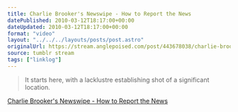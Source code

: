 ```yaml
---
title: Charlie Brooker's Newswipe - How to Report the News
datePublished: 2010-03-12T18:17:00+00:00
dateUpdated: 2010-03-12T18:17:00+00:00
format: "video"
layout: "../../../layouts/posts/post.astro"
originalUrl: https://stream.anglepoised.com/post/443678038/charlie-brookers-newswipe-it-starts-here-with
source: tumblr stream
tags: ["linklog"]
---
```



<YouTube id="https://www.youtube.com/watch?v=aHun58mz3vI" />

> It starts here, with a lacklustre establishing shot of a significant location.

[Charlie Brooker's Newswipe - How to Report the News][1]

[1]: https://www.youtube.com/watch?v=aHun58mz3vI
